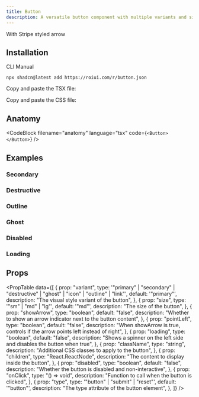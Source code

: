 ```yaml
---
title: Button
description: A versatile button component with multiple variants and sizes.
---
```


<ComponentPreview name="button-demo" />

<p style={{ marginTop: '1rem', marginBottom: '0' }}>With Stripe styled arrow</p>

<ComponentPreview name="button-with-arrow" />

## Installation

<InstallationTabs>

<InstallationTabsList>
    <InstallationTabsTrigger value="cli">CLI</InstallationTabsTrigger>
    <InstallationTabsTrigger value="manual">Manual</InstallationTabsTrigger>
</InstallationTabsList>

<InstallationTabsContent value="cli">

```package-install
npx shadcn@latest add https://roiui.com/r/button.json
```

</InstallationTabsContent>

<InstallationTabsContent value="manual">

Copy and paste the TSX file:

<ComponentSource
    src="registry/brook/ui/button/button.tsx"
    title="components/ui/button.tsx"
    collapsible={true}
/>

Copy and paste the CSS file:

<ComponentSource
    src="registry/brook/ui/button/button.module.css"
    title="components/ui/button.module.css"
    language="css"
    collapsible={true}
/>

</InstallationTabsContent>

</InstallationTabs>

## Anatomy

<CodeBlock
filename="anatomy"
  language="tsx"
  code={`<Button></Button>`} />

## Examples

### Secondary

<ComponentPreview name="button-secondary" />

### Destructive

<ComponentPreview name="button-destructive" />

### Outline

<ComponentPreview name="button-outline" />

### Ghost

<ComponentPreview name="button-ghost" />

### Disabled

<ComponentPreview name="button-disabled" />

### Loading

<ComponentPreview name="button-loading" />

## Props

<PropTable
    data={[
        {
            prop: "variant",
            type: '"primary" | "secondary" | "destructive" | "ghost" | "icon" | "outline" | "link"',
            default: '"primary"',
            description: "The visual style variant of the button",
        },
        {
            prop: "size",
            type: '"sm" | "md" | "lg"',
            default: '"md"',
            description: "The size of the button",
        },
        {
            prop: "showArrow",
            type: "boolean",
            default: "false",
            description: "Whether to show an arrow indicator next to the button content",
        },
        {
            prop: "pointLeft",
            type: "boolean",
            default: "false",
            description:
                "When showArrow is true, controls if the arrow points left instead of right",
        },
        {
            prop: "loading",
            type: "boolean",
            default: "false",
            description:
                "Shows a spinner on the left side and disables the button when true",
        },
        {
            prop: "className",
            type: "string",
            description: "Additional CSS classes to apply to the button",
        },
        {
            prop: "children",
            type: "React.ReactNode",
            description: "The content to display inside the button",
        },
        {
            prop: "disabled",
            type: "boolean",
            default: "false",
            description: "Whether the button is disabled and non-interactive",
        },
        {
            prop: "onClick",
            type: "() => void",
            description: "Function to call when the button is clicked",
        },
        {
            prop: "type",
            type: '"button" | "submit" | "reset"',
            default: '"button"',
            description: "The type attribute of the button element",
        },
    ]}
/>
